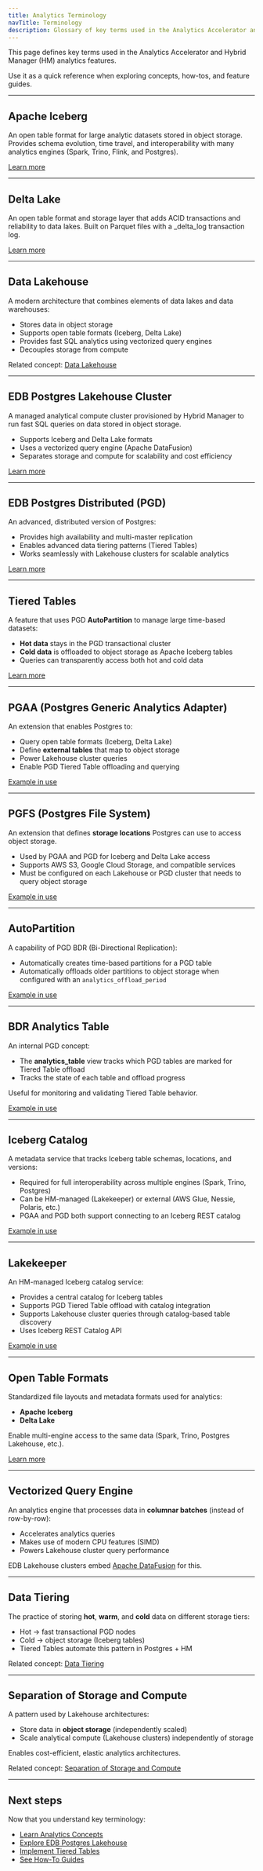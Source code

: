 ```yaml
---
title: Analytics Terminology
navTitle: Terminology
description: Glossary of key terms used in the Analytics Accelerator and Hybrid Manager analytics features.
---
```


This page defines key terms used in the Analytics Accelerator and Hybrid Manager (HM) analytics features.

Use it as a quick reference when exploring concepts, how-tos, and feature guides.

* * *

## Apache Iceberg

An open table format for large analytic datasets stored in object storage.
Provides schema evolution, time travel, and interoperability with many analytics engines (Spark, Trino, Flink, and Postgres).

[Learn more](../../iceberg)

* * *

## Delta Lake

An open table format and storage layer that adds ACID transactions and reliability to data lakes.
Built on Parquet files with a \_delta_log transaction log.

[Learn more](../../delta_lake)

* * *

## Data Lakehouse

A modern architecture that combines elements of data lakes and data warehouses:

-   Stores data in object storage
-   Supports open table formats (Iceberg, Delta Lake)
-   Provides fast SQL analytics using vectorized query engines
-   Decouples storage from compute

Related concept: [Data Lakehouse](generic-concepts#data-lakehouse)

* * *

## EDB Postgres Lakehouse Cluster

A managed analytical compute cluster provisioned by Hybrid Manager to run fast SQL queries on data stored in object storage.

-   Supports Iceberg and Delta Lake formats
-   Uses a vectorized query engine (Apache DataFusion)
-   Separates storage and compute for scalability and cost efficiency

[Learn more](../../lakehouse)

* * *

## EDB Postgres Distributed (PGD)

An advanced, distributed version of Postgres:

-   Provides high availability and multi-master replication
-   Enables advanced data tiering patterns (Tiered Tables)
-   Works seamlessly with Lakehouse clusters for scalable analytics

[Learn more](/edb-postgres-ai/1.2/hybrid-manager/overview/database_types/distributed_highavailability/)

* * *

## Tiered Tables

A feature that uses PGD **AutoPartition** to manage large time-based datasets:

-   **Hot data** stays in the PGD transactional cluster
-   **Cold data** is offloaded to object storage as Apache Iceberg tables
-   Queries can transparently access both hot and cold data

[Learn more](../../tiered_tables)

* * *

## PGAA (Postgres Generic Analytics Adapter)

An extension that enables Postgres to:

-   Query open table formats (Iceberg, Delta Lake)
-   Define **external tables** that map to object storage
-   Power Lakehouse cluster queries
-   Enable PGD Tiered Table offloading and querying

[Example in use](/edb-postgres-ai/1.2/hybrid-manager/analytics/learn/how-to/query-iceberg-existing-tables/)

* * *

## PGFS (Postgres File System)

An extension that defines **storage locations** Postgres can use to access object storage.

-   Used by PGAA and PGD for Iceberg and Delta Lake access
-   Supports AWS S3, Google Cloud Storage, and compatible services
-   Must be configured on each Lakehouse or PGD cluster that needs to query object storage

[Example in use](/edb-postgres-ai/1.2/hybrid-manager/analytics/learn/how-to/configure-delta-pgfs/)

* * *

## AutoPartition

A capability of PGD BDR (Bi-Directional Replication):

-   Automatically creates time-based partitions for a PGD table
-   Automatically offloads older partitions to object storage when configured with an `analytics_offload_period`

[Example in use](/edb-postgres-ai/1.2/hybrid-manager/analytics/learn/how-to/configure-tiered-autopartition/)

* * *

## BDR Analytics Table

An internal PGD concept:

-   The **analytics_table** view tracks which PGD tables are marked for Tiered Table offload
-   Tracks the state of each table and offload progress

Useful for monitoring and validating Tiered Table behavior.

[Example in use](/edb-postgres-ai/1.2/hybrid-manager/analytics/learn/how-to/monitor-tiered-tables/)

* * *

## Iceberg Catalog

A metadata service that tracks Iceberg table schemas, locations, and versions:

-   Required for full interoperability across multiple engines (Spark, Trino, Postgres)
-   Can be HM-managed (Lakekeeper) or external (AWS Glue, Nessie, Polaris, etc.)
-   PGAA and PGD both support connecting to an Iceberg REST catalog

[Example in use](/edb-postgres-ai/1.2/hybrid-manager/analytics/learn/how-to/configure-iceberg-catalog/)

* * *

## Lakekeeper

An HM-managed Iceberg catalog service:

-   Provides a central catalog for Iceberg tables
-   Supports PGD Tiered Table offload with catalog integration
-   Supports Lakehouse cluster queries through catalog-based table discovery
-   Uses Iceberg REST Catalog API

[Example in use](/edb-postgres-ai/1.2/hybrid-manager/analytics/learn/how-to/configure-iceberg-catalog/)

* * *

## Open Table Formats

Standardized file layouts and metadata formats used for analytics:

-   **Apache Iceberg**
-   **Delta Lake**

Enable multi-engine access to the same data (Spark, Trino, Postgres Lakehouse, etc.).

[Learn more](generic-concepts#open-table-formats)

* * *

## Vectorized Query Engine

An analytics engine that processes data in **columnar batches** (instead of row-by-row):

-   Accelerates analytics queries
-   Makes use of modern CPU features (SIMD)
-   Powers Lakehouse cluster query performance

EDB Lakehouse clusters embed [Apache DataFusion](https://datafusion.apache.org/) for this.

* * *

## Data Tiering

The practice of storing **hot**, **warm**, and **cold** data on different storage tiers:

-   Hot → fast transactional PGD nodes
-   Cold → object storage (Iceberg tables)
-   Tiered Tables automate this pattern in Postgres + HM

Related concept: [Data Tiering](generic-concepts#data-tiering)

* * *

## Separation of Storage and Compute

A pattern used by Lakehouse architectures:

-   Store data in **object storage** (independently scaled)
-   Scale analytical compute (Lakehouse clusters) independently of storage

Enables cost-efficient, elastic analytics architectures.

Related concept: [Separation of Storage and Compute](generic-concepts#separation-of-storage-and-compute)

* * *

## Next steps

Now that you understand key terminology:

-   [Learn Analytics Concepts](./analytics-concepts.mdx)
-   [Explore EDB Postgres Lakehouse](../../lakehouse)
-   [Implement Tiered Tables](../../tiered_tables)
-   [See How-To Guides](/edb-postgres-ai/1.2/hybrid-manager/analytics/learn/how-to/)
